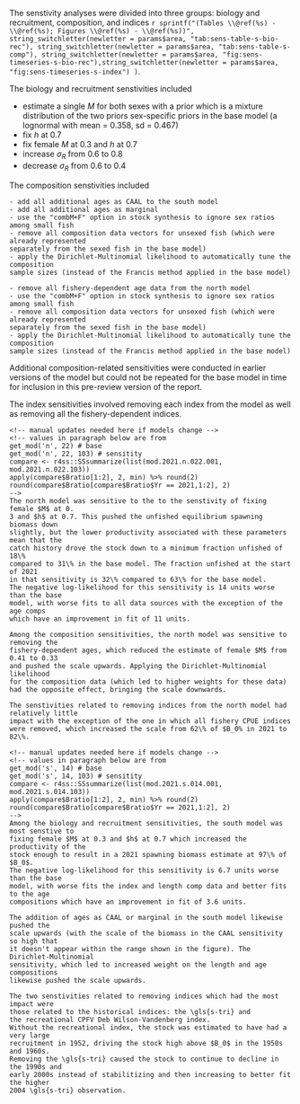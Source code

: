 The senstivity analyses were divided into three groups: biology and recruitment,
composition, and indices
`r sprintf("(Tables \\@ref(%s) - \\@ref(%s); Figures \\@ref(%s) - \\@ref(%s))", string_switchletter(newletter = params$area, "tab:sens-table-s-bio-rec"), string_switchletter(newletter = params$area, "tab:sens-table-s-comp"), string_switchletter(newletter = params$area, "fig:sens-timeseries-s-bio-rec"),string_switchletter(newletter = params$area, "fig:sens-timeseries-s-index")
)`.

The biology and recruitment senstivities included

- estimate a single $M$ for both sexes with a prior which is a mixture distribution 
of the two priors sex-specific priors in the base model 
(a lognormal with mean = 0.358, sd = 0.467)
- fix $h$ at 0.7
- fix female $M$ at 0.3 and $h$ at 0.7
- increase $\sigma_R$ from 0.6 to 0.8
- decrease $\sigma_R$ from 0.6 to 0.4

The composition senstivities included

```asis
- add all additional ages as CAAL to the south model
- add all additional ages as marginal
- use the "combM+F" option in stock synthesis to ignore sex ratios among small fish
- remove all composition data vectors for unsexed fish (which were already represented
separately from the sexed fish in the base model)
- apply the Dirichlet-Multinomial likelihood to automatically tune the composition 
sample sizes (instead of the Francis method applied in the base model)
```
```asis
- remove all fishery-dependent age data from the north model
- use the "combM+F" option in stock synthesis to ignore sex ratios among small fish
- remove all composition data vectors for unsexed fish (which were already represented
separately from the sexed fish in the base model)
- apply the Dirichlet-Multinomial likelihood to automatically tune the composition 
sample sizes (instead of the Francis method applied in the base model)
```

Additional composition-related sensitivities were conducted in earlier versions of
the model but could not be repeated for the base model in time for inclusion in
this pre-review version of the report.

The index sensitivities involved removing each index from the model as well
as removing all the fishery-dependent indices.

```asis
<!-- manual updates needed here if models change -->
<!-- values in paragraph below are from 
get_mod('n', 22) # base
get_mod('n', 22, 103) # sensitity
compare <- r4ss::SSsummarize(list(mod.2021.n.022.001, mod.2021.n.022.103))
apply(compare$Bratio[1:2], 2, min) %>% round(2)
round(compare$Bratio[compare$Bratio$Yr == 2021,1:2], 2)
-->
The north model was sensitive to the to the senstivity of fixing female $M$ at 0.
3 and $h$ at 0.7. This pushed the unfished equilibrium spawning biomass down
slightly, but the lower productivity associated with these parameters mean that the
catch history drove the stock down to a minimum fraction unfished of 18\%
compared to 31\% in the base model. The fraction unfished at the start of 2021 
in that sensitivity is 32\% compared to 63\% for the base model. 
The negative log-likelihood for this sensitivity is 14 units worse than the base 
model, with worse fits to all data sources with the exception of the age comps
which have an improvement in fit of 11 units.

Among the composition sensitivities, the north model was sensitive to removing the
fishery-dependent ages, which reduced the estimate of female $M$ from 0.41 to 0.33 
and pushed the scale upwards. Applying the Dirichlet-Multinomial likelihood 
for the composition data (which led to higher weights for these data) 
had the opposite effect, bringing the scale downwards.

The senstivities related to removing indices from the north model had relatively little
impact with the exception of the one in which all fishery CPUE indices
were removed, which increased the scale from 62\% of $B_0% in 2021 to 82\%.

```

```asis
<!-- manual updates needed here if models change -->
<!-- values in paragraph below are from 
get_mod('s', 14) # base
get_mod('s', 14, 103) # sensitity
compare <- r4ss::SSsummarize(list(mod.2021.s.014.001, mod.2021.s.014.103))
apply(compare$Bratio[1:2], 2, min) %>% round(2)
round(compare$Bratio[compare$Bratio$Yr == 2021,1:2], 2)
-->
Among the biology and recruitment sensitivities, the south model was most senstive to
fixing female $M$ at 0.3 and $h$ at 0.7 which increased the productivity of the 
stock enough to result in a 2021 spawning biomass estimate at 97\% of $B_0$.
The negative log-likelihood for this sensitivity is 6.7 units worse than the base 
model, with worse fits the index and length comp data and better fits to the age
compositions which have an improvement in fit of 3.6 units.

The addition of ages as CAAL or marginal in the south model likewise pushed the 
scale upwards (with the scale of the biomass in the CAAL sensitivity so high that
it doesn't appear within the range shown in the figure). The Dirichlet-Multinomial
sensitivity, which led to increased weight on the length and age compositions
likewise pushed the scale upwards.

The two senstivities related to removing indices which had the most impact were
those related to the historical indices: the \gls{s-tri} and 
the recreational CPFV Deb Wilson-Vandenberg index. 
Without the recreational index, the stock was estimated to have had a very large
recruitment in 1952, driving the stock high above $B_0$ in the 1950s and 1960s.
Removing the \gls{s-tri} caused the stock to continue to decline in the 1990s and 
early 2000s instead of stabilitizing and then increasing to better fit the higher
2004 \gls{s-tri} observation.

```

